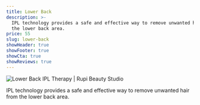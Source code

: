 ```yaml
---
title: Lower Back
description: >-
  IPL technology provides a safe and effective way to remove unwanted hair from
  the lower back area.
price: 55
slug: lower-back
showHeader: true
showFooter: true
showCta: true
showReviews: true
---
```


![Lower Back IPL Therapy | Rupi Beauty Studio](/uploads/services/ipl-therapy.webp 'Lower Back IPL Therapy  | Rupi Beauty Studio')

IPL technology provides a safe and effective way to remove unwanted hair from the lower back area.
